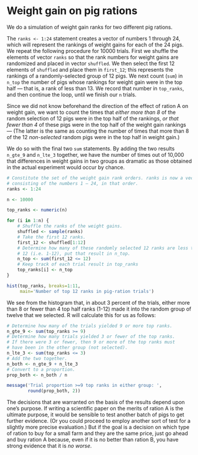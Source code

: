 # Weight gain on pig rations


We do a simulation of weight gain ranks for two different pig rations.

The `ranks <- 1:24` statement creates a vector of numbers 1 through 24,
which will represent the rankings of weight gains for each of the 24
pigs. We repeat the following procedure for 10000 trials. First we
shuffle the elements of vector `ranks` so that the rank numbers for
weight gains are randomized and placed in vector `shuffled`. We then
select the first 12 elements of `shuffled` and place them in `first_12`;
this represents the rankings of a randomly-selected group of 12 pigs. We
next count (`sum`) in `n_top` the number of pigs whose rankings for
weight gain were in the top half — that is, a rank of less than 13. We
record that number in `top_ranks`, and then continue the loop, until we
finish our `n` trials.

Since we did not know beforehand the direction of the effect of ration A
on weight gain, we want to count the times that *either more than 8* of
the random selection of 12 pigs were in the top half of the rankings,
*or that fewer than 4* of these pigs were in the top half of the weight
gain rankings — (The latter is the same as counting the number of times
that more than 8 of the 12 *non-selected* random pigs were in the top
half in weight gain.)

We do so with the final two `sum` statements. By adding the two results
`n_gte_9` and `n_lte_3` together, we have the number of times out of
10,000 that differences in weight gains in two groups as dramatic as
those obtained in the actual experiment would occur by chance.

```r
# Constitute the set of the weight gain rank orders. ranks is now a vector
# consisting of the numbers 1 — 24, in that order.
ranks <- 1:24

n <- 10000

top_ranks <- numeric(n)

for (i in 1:n) {
    # Shuffle the ranks of the weight gains.
    shuffled <- sample(ranks)
    # Take the first 12 ranks.
    first_12 <- shuffled[1:12]
    # Determine how many of these randomly selected 12 ranks are less than
    # 12 (i.e. 1-12), put that result in n_top.
    n_top <- sum(first_12 <= 12)
    # Keep track of each trial result in top_ranks
    top_ranks[i] <- n_top
}

hist(top_ranks, breaks=1:11,
     main='Number of top 12 ranks in pig-ration trials')
```

We see from the histogram that, in about 3 percent of the trials, either
more than 8 or fewer than 4 top half ranks (1-12) made it into the
random group of twelve that we selected. R will calculate this for us as
follows:

```r
# Determine how many of the trials yielded 9 or more top ranks.
n_gte_9 <- sum(top_ranks >= 9)
# Determine how many trials yielded 3 or fewer of the top ranks.
# If there were 3 or fewer, then 9 or more of the top ranks must
# have been in the other group (not selected).
n_lte_3 <- sum(top_ranks <= 3)
# Add the two together.
n_both <- n_gte_9 + n_lte_3
# Convert to a proportion.
prop_both <- n_both / n

message('Trial proportion >=9 top ranks in either group: ',
        round(prop_both, 2))
```

The decisions that are warranted on the basis of the results depend upon
one’s purpose. If writing a scientific paper on the merits of ration A
is the ultimate purpose, it would be sensible to test another batch of
pigs to get further evidence. (Or you could proceed to employ another
sort of test for a slightly more precise evaluation.) But if the goal is
a decision on which type of ration to buy for a small farm and they are
the same price, just go ahead and buy ration A because, even if it is no
better than ration B, you have strong evidence that it is *no worse*.
